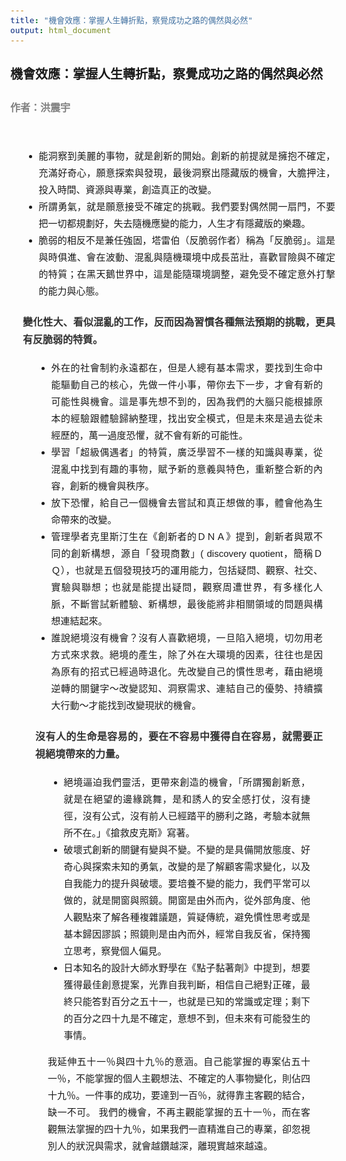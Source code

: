```yaml
---
title: "機會效應：掌握人生轉折點，察覺成功之路的偶然與必然"
output: html_document
---
```


<style>
/* Custom title and subtitle styling */
h1 {
  font-weight: bold;
  font-size: 20px; /* Adjust title font size */
  text-align: left; /* Align the title to the left */
}

h2 {
  font-weight: bold;
  font-size: 16px; /* Adjust subtitle font size */
  text-align: left; /* Align the subtitle to the left */
  color: gray; /* Subtitle text color */
}

h3 {
  font-weight: bold;
  font-size: 16px; /* Adjust the font size */
  color: #333; /* Optional: Change text color */
}

/* Optional: Hide the default title if needed */
.title {
  display: none;
}

/* General body text styling */
body {
  font-family: "PingFang SC", "Microsoft YaHei", "SimSun", sans-serif;
  font-size: 15px;
  line-height: 1.8;
}
</style>

<!-- Custom Title and Author -->
<h1>機會效應：掌握人生轉折點，察覺成功之路的偶然與必然</h1>
<h2>作者：洪震宇</h2>

<div class="row" style="text-align: justify; font-size:15px; text-justify: inter-word; padding-top: 20px; padding-left: 20px; padding-right: 20px">
  <ul>
    <li>能洞察到美麗的事物，就是創新的開始。創新的前提就是擁抱不確定，充滿好奇心，願意探索與發現，最後洞察出隱藏版的機會，大膽押注，投入時間、資源與專業，創造真正的改變。</li>
    <li>所謂勇氣，就是願意接受不確定的挑戰。我們要對偶然開一扇門，不要把一切都規劃好，失去隨機應變的能力，人生才有隱藏版的樂趣。</li>
    <li>脆弱的相反不是兼任強固，塔雷伯（反脆弱作者）稱為「反脆弱」。這是與時俱進、會在波動、混亂與隨機環境中成長茁壯，喜歡冒險與不確定的特質；在黑天鵝世界中，這是能隨環境調整，避免受不確定意外打擊的能力與心態。</li>
  </ul>
 <h3>變化性大、看似混亂的工作，反而因為習慣各種無法預期的挑戰，更具有反脆弱的特質。</h3>
<div class="row" style="text-align: justify; font-size:15px; text-justify: inter-word; padding-left: 20px; padding-right: 20px">
  <ul>
    <li>外在的社會制約永遠都在，但是人總有基本需求，要找到生命中能驅動自己的核心，先做一件小事，帶你去下一步，才會有新的可能性與機會。這是事先想不到的，因為我們的大腦只能根據原本的經驗跟體驗歸納整理，找出安全模式，但是未來是過去從未經歷的，萬一過度恐懼，就不會有新的可能性。</li>
    <li>學習「超級偶遇者」的特質，廣泛學習不一樣的知識與專業，從混亂中找到有趣的事物，賦予新的意義與特色，重新整合新的內容，創新的機會與秩序。</li>
    <li>放下恐懼，給自己一個機會去嘗試和真正想做的事，體會他為生命帶來的改變。</li>
    <li>管理學者克里斯汀生在《創新者的ＤＮＡ》提到，創新者與眾不同的創新構想，源自「發現商數」( discovery quotient，簡稱ＤＱ），也就是五個發現技巧的運用能力，包括疑問、觀察、社交、實驗與聯想；也就是能提出疑問，觀察周遭世界，有多樣化人脈，不斷嘗試新體驗、新構想，最後能將非相關領域的問題與構想連結起來。</li>
    <li>誰說絕境沒有機會？沒有人喜歡絕境，一旦陷入絕境，切勿用老方式來求救。絕境的產生，除了外在大環境的因素，往往也是因為原有的招式已經過時退化。先改變自己的慣性思考，藉由絕境逆轉的關鍵字～改變認知、洞察需求、連結自己的優勢、持續擴大行動～才能找到改變現狀的機會。</li>
  </ul>
  <h3>沒有人的生命是容易的，要在不容易中獲得自在容易，就需要正視絕境帶來的力量。</h3>
<div class="row" style="text-align: justify; font-size:15px; text-justify: inter-word; padding-left: 20px; padding-right: 20px">
  <ul>
    <li>絕境逼迫我們靈活，更帶來創造的機會，「所謂獨創新意，就是在絕望的邊緣跳舞，是和誘人的安全感打仗，沒有捷徑，沒有公式，沒有前人已經踏平的勝利之路，考驗本就無所不在。」《搶救皮克斯》寫著。</li>
    <li>破壞式創新的關鍵有變與不變。不變的是具備開放態度、好奇心與探索未知的勇氣，改變的是了解顧客需求變化，以及自我能力的提升與破壞。要培養不變的能力，我們平常可以做的，就是開窗與照鏡。開窗是由外而內，從外部角度、他人觀點來了解各種複雜議題，質疑傳統，避免慣性思考或是基本歸因謬誤；照鏡則是由內而外，經常自我反省，保持獨立思考，察覺個人偏見。</li>
    <li>日本知名的設計大師水野學在《點子黏著劑》中提到，想要獲得最佳創意提案，光靠自我判斷，相信自己絕對正確，最終只能答對百分之五十一，也就是已知的常識或定理；剩下的百分之四十九是不確定，意想不到，但未來有可能發生的事情。</li>
  </ul>

我延伸五十一％與四十九％的意涵。自己能掌握的專案佔五十一％，不能掌握的個人主觀想法、不確定的人事物變化，則佔四十九％。一件事的成功，要達到一百％，就得靠主客觀的結合，缺一不可。
我們的機會，不再主觀能掌握的五十一％，而在客觀無法掌握的四十九％，如果我們一直精進自己的專業，卻忽視別人的狀況與需求，就會越鑽越深，離現實越來越遠。

</div>